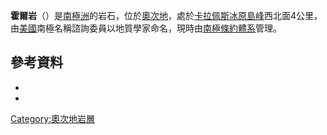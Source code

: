 {{coord|76|51|S|159|20|E|source:GNIS|display=title}}

'''霍爾岩'''（{{lang-en|Hall Rock}}）是[[南極洲|南極洲]]的岩石，位於[[奧次地|奧次地]]，處於[[卡拉佩斯冰原島峰|卡拉佩斯冰原島峰]]西北面4公里，由[[美國|美國]]南極名稱諮詢委員以地質學家命名，現時由[[南極條約體系|南極條約體系]]管理。

==參考資料==
*{{cite gnis | type = antarid | id = 6260| name = Hall Rock | accessdate = 2012-05-17}}
*{{usgs-gazetteer|id=6260}}

{{DEFAULTSORT:Hall Rock}}
[[Category:奧次地岩層|Category:奧次地岩層]]


{{OatesLand-geo-stub}}